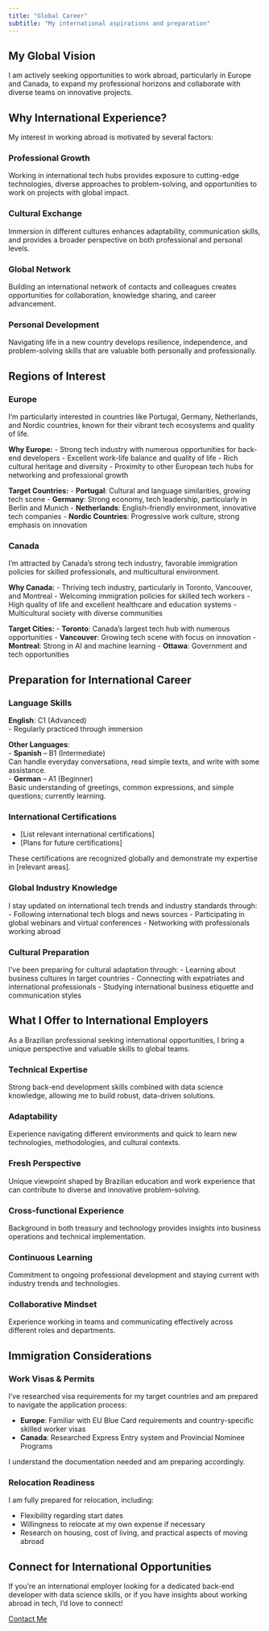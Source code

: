 ```yaml
---
title: "Global Career"
subtitle: "My international aspirations and preparation"
---
```


## My Global Vision

::: {.highlight-box}
I am actively seeking opportunities to work abroad, particularly in Europe and Canada, to expand my professional horizons and collaborate with diverse teams on innovative projects.
:::

## Why International Experience?

My interest in working abroad is motivated by several factors:

::: {.row}
::: {.col-md-6 .mb-4}
::: {.card .h-100}
::: {.card-body}
### Professional Growth

Working in international tech hubs provides exposure to cutting-edge technologies, diverse approaches to problem-solving, and opportunities to work on projects with global impact.
:::
:::
:::

::: {.col-md-6 .mb-4}
::: {.card .h-100}
::: {.card-body}
### Cultural Exchange

Immersion in different cultures enhances adaptability, communication skills, and provides a broader perspective on both professional and personal levels.
:::
:::
:::

::: {.col-md-6 .mb-4}
::: {.card .h-100}
::: {.card-body}
### Global Network

Building an international network of contacts and colleagues creates opportunities for collaboration, knowledge sharing, and career advancement.
:::
:::
:::

::: {.col-md-6 .mb-4}
::: {.card .h-100}
::: {.card-body}
### Personal Development

Navigating life in a new country develops resilience, independence, and problem-solving skills that are valuable both personally and professionally.
:::
:::
:::
:::

## Regions of Interest

::: {.region-card}
### Europe

I'm particularly interested in countries like Portugal, Germany, Netherlands, and Nordic countries, known for their vibrant tech ecosystems and quality of life.

**Why Europe:**
- Strong tech industry with numerous opportunities for back-end developers
- Excellent work-life balance and quality of life
- Rich cultural heritage and diversity
- Proximity to other European tech hubs for networking and professional growth

**Target Countries:**
- **Portugal**: Cultural and language similarities, growing tech scene
- **Germany**: Strong economy, tech leadership, particularly in Berlin and Munich
- **Netherlands**: English-friendly environment, innovative tech companies
- **Nordic Countries**: Progressive work culture, strong emphasis on innovation
:::

::: {.region-card}
### Canada

I'm attracted by Canada's strong tech industry, favorable immigration policies for skilled professionals, and multicultural environment.

**Why Canada:**
- Thriving tech industry, particularly in Toronto, Vancouver, and Montreal
- Welcoming immigration policies for skilled tech workers
- High quality of life and excellent healthcare and education systems
- Multicultural society with diverse communities

**Target Cities:**
- **Toronto**: Canada's largest tech hub with numerous opportunities
- **Vancouver**: Growing tech scene with focus on innovation
- **Montreal**: Strong in AI and machine learning
- **Ottawa**: Government and tech opportunities
:::

## Preparation for International Career

::: {.row}
::: {.col-md-6 .mb-4}
::: {.card .h-100}
::: {.card-body}
### Language Skills

**English**: C1 (Advanced)  
- Regularly practiced through immersion

**Other Languages**:  
- **Spanish** – B1 (Intermediate)  
  Can handle everyday conversations, read simple texts, and write with some assistance.  
- **German** – A1 (Beginner)  
  Basic understanding of greetings, common expressions, and simple questions; currently learning.
:::
:::
:::

::: {.col-md-6 .mb-4}
::: {.card .h-100}
::: {.card-body}
### International Certifications

- [List relevant international certifications]
- [Plans for future certifications]

These certifications are recognized globally and demonstrate my expertise in [relevant areas].
:::
:::
:::

::: {.col-md-6 .mb-4}
::: {.card .h-100}
::: {.card-body}
### Global Industry Knowledge

I stay updated on international tech trends and industry standards through:
- Following international tech blogs and news sources
- Participating in global webinars and virtual conferences
- Networking with professionals working abroad
:::
:::
:::

::: {.col-md-6 .mb-4}
::: {.card .h-100}
::: {.card-body}
### Cultural Preparation

I've been preparing for cultural adaptation through:
- Learning about business cultures in target countries
- Connecting with expatriates and international professionals
- Studying international business etiquette and communication styles
:::
:::
:::
:::

## What I Offer to International Employers

::: {.highlight-box}
As a Brazilian professional seeking international opportunities, I bring a unique perspective and valuable skills to global teams.
:::

::: {.row}
::: {.col-md-4 .mb-4}
::: {.card .h-100}
::: {.card-body}
### Technical Expertise

Strong back-end development skills combined with data science knowledge, allowing me to build robust, data-driven solutions.
:::
:::
:::

::: {.col-md-4 .mb-4}
::: {.card .h-100}
::: {.card-body}
### Adaptability

Experience navigating different environments and quick to learn new technologies, methodologies, and cultural contexts.
:::
:::
:::

::: {.col-md-4 .mb-4}
::: {.card .h-100}
::: {.card-body}
### Fresh Perspective

Unique viewpoint shaped by Brazilian education and work experience that can contribute to diverse and innovative problem-solving.
:::
:::
:::

::: {.col-md-4 .mb-4}
::: {.card .h-100}
::: {.card-body}
### Cross-functional Experience

Background in both treasury and technology provides insights into business operations and technical implementation.
:::
:::
:::

::: {.col-md-4 .mb-4}
::: {.card .h-100}
::: {.card-body}
### Continuous Learning

Commitment to ongoing professional development and staying current with industry trends and technologies.
:::
:::
:::

::: {.col-md-4 .mb-4}
::: {.card .h-100}
::: {.card-body}
### Collaborative Mindset

Experience working in teams and communicating effectively across different roles and departments.
:::
:::
:::
:::

## Immigration Considerations

::: {.card .mb-4}
::: {.card-body}
### Work Visas & Permits

I've researched visa requirements for my target countries and am prepared to navigate the application process:

- **Europe**: Familiar with EU Blue Card requirements and country-specific skilled worker visas
- **Canada**: Researched Express Entry system and Provincial Nominee Programs

I understand the documentation needed and am preparing accordingly.
:::
:::

::: {.card .mb-4}
::: {.card-body}
### Relocation Readiness

I am fully prepared for relocation, including:

- Flexibility regarding start dates
- Willingness to relocate at my own expense if necessary
- Research on housing, cost of living, and practical aspects of moving abroad
:::
:::

## Connect for International Opportunities

::: {.text-center .my-5}
If you're an international employer looking for a dedicated back-end developer with data science skills, or if you have insights about working abroad in tech, I'd love to connect!

[Contact Me](contact.qmd){.btn .btn-lg .btn-primary}
:::

